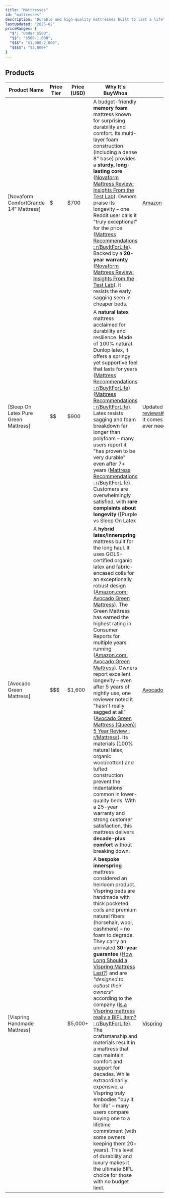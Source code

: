 ```yaml
---
title: "Mattresses"
id: "mattresses"
description: "Durable and high-quality mattresses built to last a lifetime."
lastUpdated: "2025-02"
priceRanges: {
  "$": "Under $500",
  "$$": "$500-1,000",
  "$$$": "$1,000-2,000",
  "$$$$": "$2,000+"
}
---
```


## Products

| Product Name                             | Price Tier | Price (USD) | Why It's BuyWhoa                                                                                                                          | Link to Buy                                                   |
|------------------------------------------|------------|-------------|-------------------------------------------------------------------------------------------------------------------------------------------|--------------------------------------------------------------|
| [Novaform ComfortGrande 14" Mattress]    | $          | $700        | A budget-friendly **memory foam** mattress known for surprising durability and comfort. Its multi-layer foam construction (including a dense 8" base) provides a **sturdy, long-lasting core** ([Novaform Mattress Review: Insights From the Test Lab](https://www.sleepfoundation.org/mattress-reviews/novaform-mattress-review#:~:text=match%20at%20L730%20density%20polyfoam,also%20providing%20a%20sturdy%20base)). Owners praise its longevity – one Reddit user calls it "truly exceptional" for the price ([Mattress Recommendations  : r/BuyItForLife](https://www.reddit.com/r/BuyItForLife/comments/1dlapuz/mattress_recommendations/#:~:text=%E2%80%A2)). Backed by a **20-year warranty** ([Novaform Mattress Review: Insights From the Test Lab](https://www.sleepfoundation.org/mattress-reviews/novaform-mattress-review#:~:text=Warranty)), it resists the early sagging seen in cheaper beds.                                                           | [Amazon](https://www.amazon.com/Novaform-ComfortGrande-Advanced-Memory-Mattress/dp/B0CRY6H7JG?tag=buywhoa-20) |
| [Sleep On Latex Pure Green Mattress]     | $$         | $900        | A **natural latex** mattress acclaimed for durability and resilience. Made of 100% natural Dunlop latex, it offers a springy yet supportive feel that lasts for years ([Mattress Recommendations  : r/BuyItForLife](https://www.reddit.com/r/BuyItForLife/comments/1dlapuz/mattress_recommendations/#:~:text=The%20most%20durable%20mattress%20material,the%20top,%20comfort%20layer%20first)) ([Mattress Recommendations  : r/BuyItForLife](https://www.reddit.com/r/BuyItForLife/comments/1dlapuz/mattress_recommendations/#:~:text=Yea%2C%20and%20not%20just%20latex,%20and%20memory%20foam%20topper,%20etc)). Latex resists sagging and foam breakdown far longer than polyfoam – many users report it "has proven to be very durable" even after 7+ years ([Mattress Recommendations  : r/BuyItForLife](https://www.reddit.com/r/BuyItForLife/comments/1dlapuz/mattress_recommendations/#:~:text=We%20made%20the%20switch%20to,%20proven%20to%20be%20very%20durable)). Customers are overwhelmingly satisfied, with **rare complaints about longevity** ([Purple vs Sleep On Latex | Updated 2025](https://www.slumbersearch.com/purple-vs-sleep-on-latex-mattress-reviews#:~:text=Sleep%20On%20Latex%20is%20an,%20complaints%20about%20feel%20and%20longevity)). It comes with an industry-standard 10-year warranty, and its zippered cover allows replacing individual layers if ever needed, truly making it a BIFL contender. | [Amazon](https://www.amazon.com/Pure-Green-Natural-Latex-Mattress/dp/B01KPWG11O?tag=buywhoa-20)            |
| [Avocado Green Mattress]                 | $$$        | $1,600      | A **hybrid latex/innerspring** mattress built for the long haul. It uses GOLS-certified organic latex and fabric-encased coils for an exceptionally robust design ([Amazon.com: Avocado Green Mattress](https://www.amazon.com/stores/AvocadoGreenMattress/page/B5A13D23-C469-4934-AC6B-63A3CBBF5230#:~:text=The%20Avocado%20Green%20Mattress%20has,bedding%2C%20and%20quality%20wood%20furniture)). The Green Mattress has earned the highest rating in Consumer Reports for multiple years running ([Amazon.com: Avocado Green Mattress](https://www.amazon.com/stores/AvocadoGreenMattress/page/B5A13D23-C469-4934-AC6B-63A3CBBF5230#:~:text=The%20Avocado%20Green%20Mattress%20has,bedding%2C%20and%20quality%20wood%20furniture)). Owners report excellent longevity – even after 5 years of nightly use, one reviewer noted it "hasn't really sagged at all" ([Avocado Green Mattress (Queen): 5 Year Review : r/Mattress](https://www.reddit.com/r/Mattress/comments/v6mp2f/avocado_green_mattress_queen_5_year_review/#:~:text=This%20mattress%20is%20pretty%20damn,into%20the%20mattress)). Its materials (100% natural latex, organic wool/cotton) and tufted construction prevent the indentations common in lower-quality beds. With a 25-year warranty and strong customer satisfaction, this mattress delivers **decade-plus comfort** without breaking down.          | [Avocado](https://www.avocadogreenmattress.com/products/green-natural-organic-mattress)                     |
| [Vispring Handmade Mattress]             | $$$$       | $5,000+     | A **bespoke innerspring** mattress considered an heirloom product. Vispring beds are handmade with thick pocketed coils and premium natural fibers (horsehair, wool, cashmere) – no foam to degrade. They carry an unrivaled **30-year guarantee** ([How Long Should a Vispring Mattress Last?](https://www.thebedspecialist.co.uk/blog/vispring/how-long-does-a-vispring-mattress-last.htm#:~:text=All%20Vispring%20mattresses%20come%20with,with%20a%20first%20class%20bed)) and are *"designed to outlast their owners"* according to the company ([Is a Vispring mattress really a BIFL item? : r/BuyItForLife](https://www.reddit.com/r/BuyItForLife/comments/53wz6k/is_a_vispring_mattress_really_a_bifl_item/#:~:text=I%27ve%20read%20and%20been%20told%2C,ever%20encountered%2C%20a%20good%20thing)). The craftsmanship and materials result in a mattress that can maintain comfort and support for decades. While extraordinarily expensive, a Vispring truly embodies "buy it for life" – many users compare buying one to a lifetime commitment (with some owners keeping them 20+ years). This level of durability and luxury makes it the ultimate BIFL choice for those with no budget limit. | [Vispring](https://www.vispring.com)                                           |




